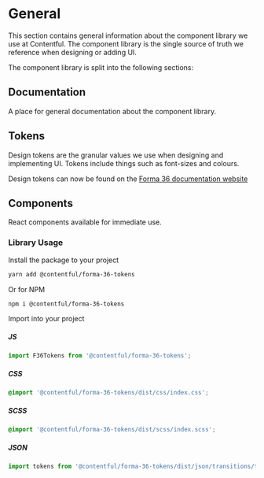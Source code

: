 
<Meta title="Documentation/General" />

# General

This section contains general information about the component library we use at Contentful. The component library is the single source of truth we reference when designing or adding UI.

The component library is split into the following sections:

## Documentation

A place for general documentation about the component library.

## Tokens

Design tokens are the granular values we use when designing and implementing UI. Tokens include things such as font-sizes and colours.

Design tokens can now be found on the [Forma 36 documentation website](https://f36.contentful.com/foundation/)

## Components

React components available for immediate use.

### Library Usage

Install the package to your project

```bash
yarn add @contentful/forma-36-tokens
```

Or for NPM

```bash
npm i @contentful/forma-36-tokens
```

Import into your project

##### JS

```js
import F36Tokens from '@contentful/forma-36-tokens';
```

##### CSS

```css
@import '@contentful/forma-36-tokens/dist/css/index.css';
```

##### SCSS

```scss
@import '@contentful/forma-36-tokens/dist/scss/index.scss';
```

##### JSON

```js
import tokens from '@contentful/forma-36-tokens/dist/json/transitions/transition-easings';
```